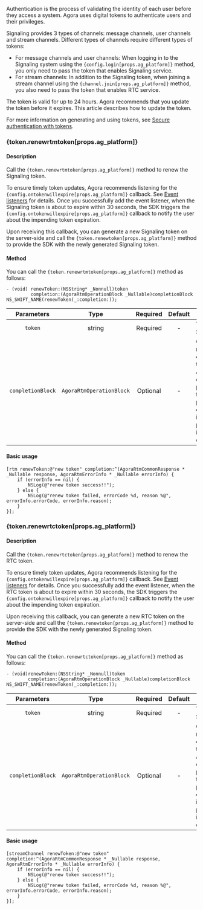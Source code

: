 
Authentication is the process of validating the identity of each user before they access a system. Agora uses digital tokens to authenticate users and their privileges.

Signaling provides 3 types of channels: message channels, user channels and stream channels. Different types of channels require different types of tokens:

- For message channels and user channels: When logging in to the Signaling system using the <code>{config.login[props.ag_platform]}</code> method, you only need to pass the token that enables Signaling service.
- For stream channels: In addition to the Signaling token, when joining a stream channel using the <code>{channel.join[props.ag_platform]}</code> method, you also need to pass the token that enables RTC service.

The token is valid for up to 24 hours. Agora recommends that you update the token before it expires. This article describes how to update the token.

For more information on generating and using tokens, see [Secure authentication with tokens](/signaling/get-started/authentication-workflow).

### {token.renewrtmtoken[props.ag_platform]}

#### Description

<span className="index-desc-renewrtmtoken">Call the <code>{token.renewrtmtoken[props.ag_platform]}</code> method to renew the Signaling token.</span>

To ensure timely token updates, Agora recommends listening for the <code>{config.ontokenwillexpire[props.ag_platform]}</code> callback. See <a href="#event-listeners">Event listeners</a> for details. Once you successfully add the event listener, when the Signaling token is about to expire within 30 seconds, the SDK triggers the <code>{config.ontokenwillexpire[props.ag_platform]}</code> callback to notify the user about the impending token expiration.

Upon receiving this callback, you can generate a new Signaling token on the server-side and call the <code>{token.renewtoken[props.ag_platform]}</code> method to provide the SDK with the newly generated Signaling token.

#### Method

You can call the <code>{token.renewrtmtoken[props.ag_platform]}</code> method as follows:

```objc
- (void) renewToken:(NSString* _Nonnull)token
         completion:(AgoraRtmOperationBlock _Nullable)completionBlock NS_SWIFT_NAME(renewToken(_:completion:));
```

| Parameters | Type | Required | Default | Description |
| :--------------: | :------------------------------------------------------------: | :------: | :----: | ---------------------------------------------------------------------------------------------------------------------------------------------------------------------- |
| `token` | string | Required | - | The newly generated Signaling token. |
| `completionBlock` |                 `AgoraRtmOperationBlock`                  | Optional |    -    | Callback of invocation result:<li>Success: Returns the `AgoraRtmCommonResponse` data in the `response` parameter, and `nil` in the `errorInfo` parameter.</li><li>Failure: Returns `nil` in the `response` parameter, and error information in the `errorInfo` parameter.</li> |

#### Basic usage

```objc 
[rtm renewToken:@"new token" completion:^(AgoraRtmCommonResponse * _Nullable response, AgoraRtmErrorInfo * _Nullable errorInfo) {
    if (errorInfo == nil) {
        NSLog(@"renew token success!!");
    } else {
        NSLog(@"renew token failed, errorCode %d, reason %@", errorInfo.errorCode, errorInfo.reason);
    }
}];
```

### {token.renewrtctoken[props.ag_platform]}

#### Description

<span className="index-desc-renewrtctoken">Call the <code>{token.renewrtctoken[props.ag_platform]}</code> method to renew the RTC token.</span>

To ensure timely token updates, Agora recommends listening for the <code>{config.ontokenwillexpire[props.ag_platform]}</code> callback. See <a href="#event-listeners">Event listeners</a> for details. Once you successfully add the event listener, when the RTC token is about to expire within 30 seconds, the SDK triggers the <code>{config.ontokenwillexpire[props.ag_platform]}</code> callback to notify the user about the impending token expiration.

Upon receiving this callback, you can generate a new RTC token on the server-side and call the <code>{token.renewtoken[props.ag_platform]}</code> method to provide the SDK with the newly generated Signaling token.

#### Method

You can call the <code>{token.renewrtctoken[props.ag_platform]}</code> method as follows:

```objc
- (void)renewToken:(NSString* _Nonnull)token
        completion:(AgoraRtmOperationBlock _Nullable)completionBlock NS_SWIFT_NAME(renewToken(_:completion:));
```

| Parameters | Type | Required | Default | Description |
| :--------------: | :------------------------------------------------------------: | :------: | :----: | ---------------------------------------------------------------------------------------------------------------------------------------------------------------------- |
| `token` | string | Required | - | The newly generated Signaling token. |
| `completionBlock` |                 `AgoraRtmOperationBlock`                  | Optional |    -    | Callback of invocation result:<li>Success: Returns the `AgoraRtmCommonResponse` data in the `response` parameter, and `nil` in the `errorInfo` parameter.</li><li>Failure: Returns `nil` in the `response` parameter, and error information in the `errorInfo` parameter.</li> |

#### Basic usage

```objc 
[streamChannel renewToken:@"new token" completion:^(AgoraRtmCommonResponse * _Nullable response, AgoraRtmErrorInfo * _Nullable errorInfo) {
    if (errorInfo == nil) {
        NSLog(@"renew token success!!");
    } else {
        NSLog(@"renew token failed, errorCode %d, reason %@", errorInfo.errorCode, errorInfo.reason);
    }
}];
```